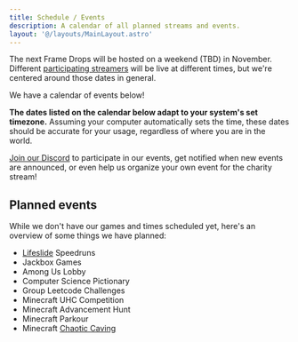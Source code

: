 ```yaml
---
title: Schedule / Events
description: A calendar of all planned streams and events.
layout: '@/layouts/MainLayout.astro'
---
```



The next Frame Drops will be hosted on a weekend (TBD) in November. Different [participating streamers](/en/streamers) will be
live at different times, but we're centered around those dates in general.

We have a calendar of events below!

**The dates listed on the calendar below adapt to your system's set timezone.** Assuming your computer automatically sets the time, these dates should be accurate for your usage, regardless of where you are in the world.

<Calendar/>

[Join our Discord](https://discord.theframedrops.com) to participate in our events, get notified when new events are announced,
or even help us organize your own event for the charity stream!

## Planned events

While we don't have our games and times scheduled yet, here's an overview of some things we have planned:

- [Lifeslide](https://lifeslide.io) Speedruns
- Jackbox Games
- Among Us Lobby
- Computer Science Pictionary
- Group Leetcode Challenges
- Minecraft UHC Competition
- Minecraft Advancement Hunt
- Minecraft Parkour
- Minecraft [Chaotic Caving](https://minecraft.horrific.dev/games)
